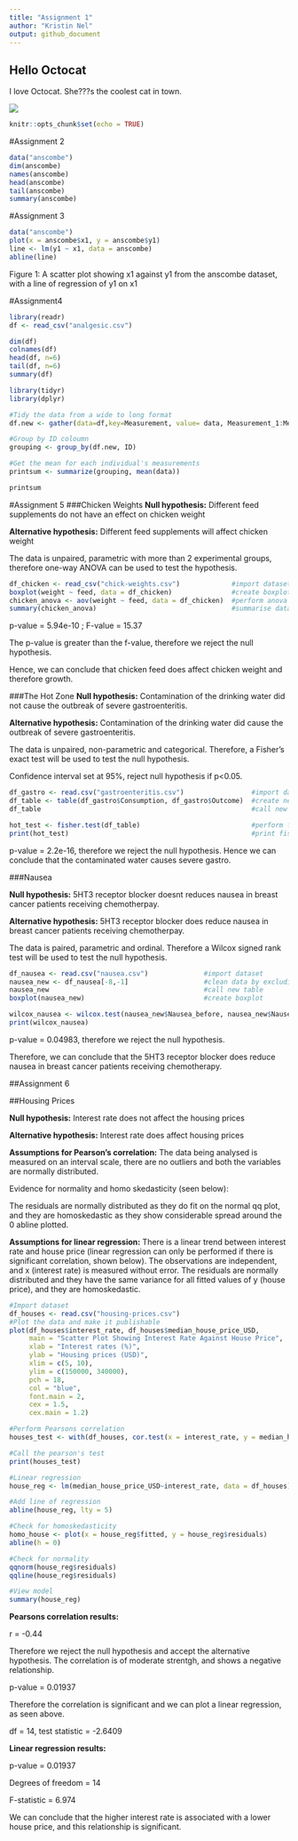 ```yaml
---
title: "Assignment 1"
author: "Kristin Nel"
output: github_document
---
```


## Hello Octocat
I love Octocat. She???s the coolest cat in town.

![](https://dl.dropboxusercontent.com/u/11805474/painblogr/biostats/images/octocat.png)


```r
knitr::opts_chunk$set(echo = TRUE)

```

#Assignment 2
```r
data("anscombe")
dim(anscombe)
names(anscombe)
head(anscombe)
tail(anscombe)
summary(anscombe)

```

#Assignment 3
``` r
data("anscombe")
plot(x = anscombe$x1, y = anscombe$y1)
line <- lm(y1 ~ x1, data = anscombe)
abline(line)
```
Figure 1: A scatter plot showing x1 against y1 from the anscombe dataset, with a line of regression of y1 on x1

#Assignment4
```r
library(readr)
df <- read_csv("analgesic.csv")
```

```r
dim(df)
colnames(df)
head(df, n=6)
tail(df, n=6)
summary(df)
```

```r
library(tidyr)
library(dplyr)

#Tidy the data from a wide to long format
df.new <- gather(data=df,key=Measurement, value= data, Measurement_1:Measurement_3, na.rm=FALSE, convert=FALSE, factor_key=FALSE)

#Group by ID coloumn
grouping <- group_by(df.new, ID)

#Get the mean for each individual's measurements
printsum <- summarize(grouping, mean(data))

printsum 
```

#Assignment 5
###Chicken Weights
**Null hypothesis:** Different feed supplements do not have an effect on chicken weight

**Alternative hypothesis:** Different feed supplements will affect chicken weight

The data is unpaired, parametric with more than 2 experimental groups, therefore one-way ANOVA can be used to test the hypothesis.


```r
df_chicken <- read_csv("chick-weights.csv")             #import dataset
boxplot(weight ~ feed, data = df_chicken)               #create boxplot
chicken_anova <- aov(weight ~ feed, data = df_chicken)  #perform anova
summary(chicken_anova)                                  #summarise data
```
p-value = 5.94e-10 ; F-value = 15.37

The p-value is greater than the f-value, therefore we reject the null hypothesis.

Hence, we can conclude that chicken feed does affect chicken weight and therefore growth.

###The Hot Zone
**Null hypothesis:** Contamination of the drinking water did not cause the outbreak of severe gastroenteritis.

**Alternative hypothesis:** Contamination of the drinking water did cause the outbreak of severe gastroenteritis.

The data is unpaired, non-parametric and categorical. Therefore, a Fisher's exact test will be used to test the null hypothesis.

Confidence interval set at 95%, reject null hypothesis if p<0.05.
```r

df_gastro <- read.csv("gastroenteritis.csv")                 #import dataset
df_table <- table(df_gastro$Consumption, df_gastro$Outcome)  #create new table
df_table                                                     #call new table

hot_test <- fisher.test(df_table)                            #perform fisher's exact
print(hot_test)                                              #print fisher's excat results
```
p-value = 2.2e-16, therefore we reject the null hypothesis.
Hence we can conclude that the contaminated water causes severe gastro.

###Nausea

**Null hypothesis:** 5HT3 receptor blocker doesnt reduces nausea in breast cancer patients receiving chemotherpay.

**Alternative hypothesis:** 5HT3 receptor blocker does reduce nausea in breast cancer patients receiving chemotherpay.

The data is paired, parametric and ordinal. Therefore a Wilcox signed rank test will be used to test the null hypothesis.

```r

df_nausea <- read.csv("nausea.csv")              #import dataset
nausea_new <- df_nausea[-8,-1]                   #clean data by excluding last observation
nausea_new                                       #call new table
boxplot(nausea_new)                              #create boxplot

wilcox_nausea <- wilcox.test(nausea_new$Nausea_before, nausea_new$Nausea_after, paired=TRUE)   #perform Wilcox test
print(wilcox_nausea)
```

p-value = 0.04983, therefore we reject the null hypothesis.

Therefore, we can conclude that the 5HT3 receptor blocker does reduce nausea in breast cancer patients receiving chemotherapy.

##Assignment 6

##Housing Prices

**Null hypothesis:** Interest rate does not affect the housing prices

**Alternative hypothesis:** Interest rate does affect housing prices

**Assumptions for Pearson's correlation:**
The data being analysed is measured on an interval scale, there are no outliers and both the variables are normally distributed.

Evidence for normality and homo skedasticity (seen below):

The residuals are normally distributed as they do fit on the normal qq plot, and they are homoskedastic as they show considerable spread around the 0 abline plotted.

**Assumptions for linear regression:**
There is a linear trend between interest rate and house price (linear regression can only be performed if there is significant correlation, shown below). 
The observations are independent, and x (interest rate) is measured without error. The residuals are normally distributed and they have the same variance for all fitted values of y (house price), and they are homoskedastic.

```r

#Import dataset
df_houses <- read.csv("housing-prices.csv")
#Plot the data and make it publishable
plot(df_houses$interest_rate, df_houses$median_house_price_USD, 
     main = "Scatter Plot Showing Interest Rate Against House Price", 
     xlab = "Interest rates (%)", 
     ylab = "Housing prices (USD)", 
     xlim = c(5, 10),
     ylim = c(150000, 340000),
     pch = 18,
     col = "blue",
     font.main = 2,
     cex = 1.5,
     cex.main = 1.2)

#Perform Pearsons correlation
houses_test <- with(df_houses, cor.test(x = interest_rate, y = median_house_price_USD, method = 'pearson'))

#Call the pearson's test
print(houses_test)  

#Linear regression
house_reg <- lm(median_house_price_USD~interest_rate, data = df_houses)

#Add line of regression
abline(house_reg, lty = 5)

#Check for homoskedasticity 
homo_house <- plot(x = house_reg$fitted, y = house_reg$residuals)
abline(h = 0)

#Check for normality
qqnorm(house_reg$residuals)
qqline(house_reg$residuals)

#View model
summary(house_reg)

```
**Pearsons correlation results:**

r = -0.44

Therefore we reject the null hypothesis and accept the alternative hypothesis. The correlation is of moderate strentgh, and shows a negative relationship. 

p-value = 0.01937  

Therefore the correlation is significant and we can plot a linear regression, as seen above.  

df = 14, test statistic = -2.6409

**Linear regression results:**

p-value = 0.01937

Degrees of freedom = 14

F-statistic = 6.974

We can conclude that the higher interest rate is associated with a lower house price, and this relationship is significant. 







